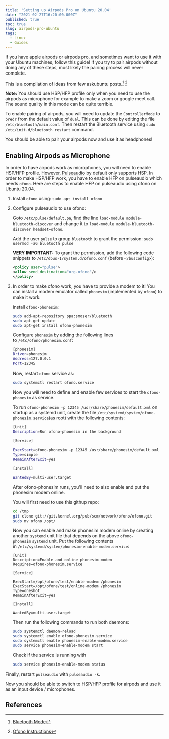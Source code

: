 ```yaml
---
title: 'Setting up Airpods Pro on Ubuntu 20.04'
date: "2021-02-27T16:20:00.000Z"
published: true
toc: true
slug: airpods-pro-ubuntu
tags:
  - Linux
  - Guides
---
```


If you have apple airpods or airpods pro, and sometimes want to use it with your Ubuntu machines,
follow this guide! If you try to pair airpods without doing any of these steps, most likely the
pairing process will never complete.

This is a compilation of ideas from few askubuntu posts.[^1] [^2]

<Callout type="note">

**Note:** You should use HSP/HFP profile only when you need to use the airpods as microphone for
example to make a zoom or google meet call. The sound quality in this mode can be quite terrible.

</Callout>

To enable pairing of airpods, you will need to update the `ControllerMode` to `bredr` from the
default value of `dual`. This can be done by editing the file `/etc/bluetooth/main.conf`.
Then restart the Bluetooth service using `sudo /etc/init.d/bluetooth restart` command.

You should be able to pair your airpods now and use it as headphones!

## Enabling Airpods as Microphone

In order to have airpods work as microphones, you will need to enable HSP/HFP profile. However,
[Pulseaudio](https://www.freedesktop.org/wiki/Software/PulseAudio/) by default only supports HSP.
In order to make HSP/HFP work, you have to enable HFP on
pulseaudio which needs `ofono`. Here are steps to enable HFP on pulseaudio using ofono on
Ubuntu 20.04.

1. Install `ofono` using: `sudo apt install ofono`

2. Configure pulseaudio to use ofono:

    Goto `/etc/pulse/default.pa`, find the line `load-module module-bluetooth-discover` and change
    it to `load-module module-bluetooth-discover headset=ofono`.

    Add the user `pulse` to group `bluetooth` to grant the permission:
    `sudo usermod -aG bluetooth pulse`

    **VERY IMPORTANT:** To grant the permission, add the following code snippets to
    `/etc/dbus-1/system.d/ofono.conf` (before `</busconfig>`):

    ```xml
    <policy user="pulse">
    <allow send_destination="org.ofono"/>
    </policy>
    ```

3. In order to make ofono work, you have to provide a modem to it!
   You can install a modem emulator called `phonesim` (implemented by `ofono`) to make it work:

    install `ofono-phonesim`:

    ```bash
    sudo add-apt-repository ppa:smoser/bluetooth
    sudo apt-get update
    sudo apt-get install ofono-phonesim
    ```

    Configure `phonesim` by adding the following lines to `/etc/ofono/phonesim.conf`:

    ```bash
    [phonesim]
    Driver=phonesim
    Address=127.0.0.1
    Port=12345
    ```

    Now, restart `ofono` service as:

    ```bash
    sudo systemctl restart ofono.service
    ```

    Now you will need to define and enable few services to start the `ofono-phonesim` as service.

    To run `ofono-phonesim -p 12345 /usr/share/phonesim/default.xml` on startup as a systemd unit,
    create the file `/etc/systemd/system/ofono-phonesim.service`(as root) with the following
    contents:

    ```bash
    [Unit]
    Description=Run ofono-phonesim in the background

    [Service]

    ExecStart=ofono-phonesim -p 12345 /usr/share/phonesim/default.xml
    Type=simple
    RemainAfterExit=yes

    [Install]

    WantedBy=multi-user.target
    ```

    After ofono-phonesim runs, you'll need to also enable and put the phonesim modem online.

    You will first need to use this githup repo:

    ```bash
    cd /tmp
    git clone git://git.kernel.org/pub/scm/network/ofono/ofono.git
    sudo mv ofono /opt/
    ```

    Now you can enable and make phonesim modem online by creating another `systemd` unit file that
    depends on the above `ofono-phonesim` `systemd` unit. Put the following contents
    in `/etc/systemd/system/phonesim-enable-modem.service`:

    ```bash:title=/etc/systemd/system/phonesim-enable-modem.service
    [Unit]
    Description=Enable and online phonesim modem
    Requires=ofono-phonesim.service

    [Service]

    ExecStart=/opt/ofone/test/enable-modem /phonesim
    ExecStart=/opt/ofone/test/online-modem /phonesim
    Type=oneshot
    RemainAfterExit=yes

    [Install]

    WantedBy=multi-user.target
    ```

    Then run the following commands to run both daemons:

    ```bash
    sudo systemctl daemon-reload
    sudo systemctl enable ofono-phonesim.service
    sudo systemctl enable phonesim-enable-modem.service
    sudo service phonesim-enable-modem start
    ```

    Check if the service is running with

    ```bash
    sudo service phonesim-enable-modem status
    ```

Finally, restart `pulseaudio` with `pulseaudio -k`.

Now you should be able to switch to HSP/HFP profile for airpods and use it as an
input device / microphones.

## References

[^1]: [Bluetooth Mode](https://askubuntu.com/questions/922860/pairing-apple-airpods-as-headset)
[^2]: [Ofono Instructions](https://askubuntu.com/questions/831331/failed-to-change-profile-to-headset-head-unit/1236379#1236379)
